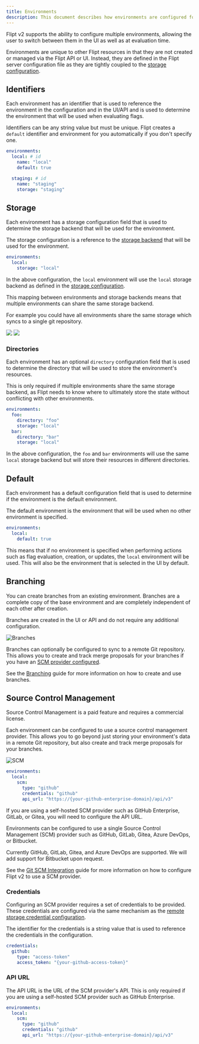 ```yaml
---
title: Environments
description: This document describes how environments are configured for Flipt v2.
---
```


Flipt v2 supports the ability to configure multiple environments, allowing the user to switch between them in the UI as well as at evaluation time.

Environments are unique to other Flipt resources in that they are not created or managed via the Flipt API or UI. Instead, they are defined in the Flipt server configuration file as they are tightly coupled to the [storage configuration](/v2/configuration/storage).

## Identifiers

Each environment has an identifier that is used to reference the environment in the configuration and in the UI/API and is used to determine the environment that will be used when evaluating flags.

Identifiers can be any string value but must be unique. Flipt creates a `default` identifier and environment for you automatically if you don't specify one.

```yaml
environments:
  local: # id
    name: "local"
    default: true

  staging: # id
    name: "staging"
    storage: "staging"
```

## Storage

Each environment has a storage configuration field that is used to determine the storage backend that will be used for the environment.

The storage configuration is a reference to the [storage backend](/v2/configuration/storage) that will be used for the environment.

```yaml
environments:
  local:
    storage: "local"
```

In the above configuration, the `local` environment will use the `local` storage backend as defined in the [storage configuration](/v2/configuration/storage).

<Tip>
This mapping between environments and storage backends means that multiple environments can share the same storage backend.

For example you could have all environments share the same storage which syncs to a single git repository.

</Tip>

<img
  className="block dark:hidden"
  src="/v2/images/configuration/environments/storage-light.svg"
/>
<img
  className="hidden dark:block"
  src="/v2/images/configuration/environments/storage-dark.svg"
/>

### Directories

Each environment has an optional `directory` configuration field that is used to determine the directory that will be used to store the environment's resources.

This is only required if multiple environments share the same storage backend, as Flipt needs to know where to ultimately store the state without conflicting with other environments.

```yaml
environments:
  foo:
    directory: "foo"
    storage: "local"
  bar:
    directory: "bar"
    storage: "local"
```

In the above configuration, the `foo` and `bar` environments will use the same `local` storage backend but will store their resources in different directories.

## Default

Each environment has a default configuration field that is used to determine if the environment is the default environment.

The default environment is the environment that will be used when no other environment is specified.

```yaml
environments:
  local:
    default: true
```

This means that if no environment is specified when performing actions such as flag evaluation, creation, or updates, the `local` environment will be used. This will also be the environment that is selected in the UI by default.

## Branching

You can create branches from an existing environment. Branches are a complete copy of the base environment and are completely independent of each other after creation.

Branches are created in the UI or API and do not require any additional configuration.

![Branches](/v2/images/configuration/environments/branch.png)

Branches can optionally be configured to sync to a remote Git repository. This allows you to create and track merge proposals for your branches if you have an [SCM provider configured](#source-control-management).

See the [Branching](/v2/guides/user/environments/branches) guide for more information on how to create and use branches.

## Source Control Management

<Note>
  Source Control Management is a paid feature and requires a commercial license.
</Note>

Each environment can be configured to use a source control management provider. This allows you to go beyond just storing your environment's data in a remote Git repository, but also create and track merge proposals for your branches.

![SCM](/v2/images/configuration/environments/merge_proposals.png)

```yaml
environments:
  local:
    scm:
      type: "github"
      credentials: "github"
      api_url: "https://{your-github-enterprise-domain}/api/v3"
```

<Tip>
  If you are using a self-hosted SCM provider such as GitHub Enterprise, GitLab,
  or Gitea, you will need to configure the API URL.
</Tip>

Environments can be configured to use a single Source Control Management (SCM) provider such as GitHub, GitLab, Gitea, Azure DevOps, or Bitbucket.

<Info>
  Currently GitHub, GitLab, Gitea, and Azure DevOps are supported. We will add
  support for Bitbucket upon request.
</Info>

See the [Git SCM Integration](/v2/guides/operations/environments/git-scm) guide for more information on how to configure Flipt v2 to use a SCM provider.

### Credentials

Configuring an SCM provider requires a set of credentials to be provided. These credentials are configured via the same mechanism as the [remote storage credential configuration](/v2/configuration/storage#credentials).

The identifier for the credentials is a string value that is used to reference the credentials in the configuration.

```yaml
credentials:
  github:
    type: "access-token"
    access_token: "{your-github-access-token}"
```

### API URL

The API URL is the URL of the SCM provider's API. This is only required if you are using a self-hosted SCM provider such as GitHub Enterprise.

```yaml
environments:
  local:
    scm:
      type: "github"
      credentials: "github"
      api_url: "https://{your-github-enterprise-domain}/api/v3"
```
